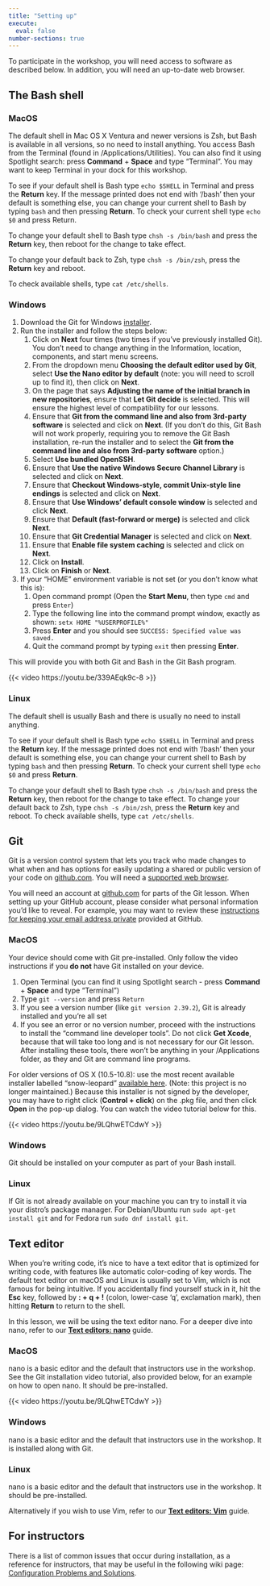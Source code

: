```yaml
---
title: "Setting up"
execute: 
  eval: false
number-sections: true
---
```


To participate in the workshop, you will need access to software as described below. In addition, you will need an up-to-date web browser.

## The Bash shell

::: panel-tabset
### MacOS

The default shell in Mac OS X Ventura and newer versions is Zsh, but Bash is available in all versions, so no need to install anything. You access Bash from the Terminal (found in /Applications/Utilities). You can also find it using Spotlight search: press **Command** + **Space** and type "Terminal". You may want to keep Terminal in your dock for this workshop.

To see if your default shell is Bash type `echo $SHELL` in Terminal and press the **Return** key. If the message printed does not end with '/bash' then your default is something else, you can change your current shell to Bash by typing `bash` and then pressing **Return**. To check your current shell type `echo $0` and press Return.

To change your default shell to Bash type `chsh -s /bin/bash` and press the **Return** key, then reboot for the change to take effect.

To change your default back to Zsh, type `chsh -s /bin/zsh`, press the **Return** key and reboot.

To check available shells, type `cat /etc/shells`.

### Windows

1.  Download the Git for Windows [installer](https://gitforwindows.org/).
2.  Run the installer and follow the steps below:
    1.  Click on **Next** four times (two times if you've previously installed Git). You don't need to change anything in the Information, location, components, and start menu screens.
    2.  From the dropdown menu **Choosing the default editor used by Git**, select **Use the Nano editor by default** (note: you will need to scroll up to find it), then click on **Next**.
    3.  On the page that says **Adjusting the name of the initial branch in new repositories**, ensure that **Let Git decide** is selected. This will ensure the highest level of compatibility for our lessons.
    4.  Ensure that **Git from the command line and also from 3rd-party software** is selected and click on **Next**. (If you don't do this, Git Bash will not work properly, requiring you to remove the Git Bash installation, re-run the installer and to select the **Git from the command line and also from 3rd-party software** option.)
    5.  Select **Use bundled OpenSSH**.
    6.  Ensure that **Use the native Windows Secure Channel Library** is selected and click on **Next**.
    7.  Ensure that **Checkout Windows-style, commit Unix-style line endings** is selected and click on **Next**.
    8.  Ensure that **Use Windows' default console window** is selected and click **Next**.
    9.  Ensure that **Default (fast-forward or merge)** is selected and click **Next**.
    10. Ensure that **Git Credential Manager** is selected and click on **Next**.
    11. Ensure that **Enable file system caching** is selected and click on **Next**.
    12. Click on **Install**.
    13. Click on **Finish** or **Next**.
3.  If your "HOME" environment variable is not set (or you don't know what this is):
    1.  Open command prompt (Open the **Start Menu**, then type `cmd` and press `Enter`)
    2.  Type the following line into the command prompt window, exactly as shown: `setx HOME "%USERPROFILE%"`
    3.  Press **Enter** and you should see `SUCCESS: Specified value was saved.`
    4.  Quit the command prompt by typing `exit` then pressing **Enter**.

This will provide you with both Git and Bash in the Git Bash program.

{{< video https://youtu.be/339AEqk9c-8 >}}

### Linux

The default shell is usually Bash and there is usually no need to install anything.

To see if your default shell is Bash type `echo $SHELL` in Terminal and press the **Return** key. If the message printed does not end with '/bash' then your default is something else, you can change your current shell to Bash by typing `bash` and then pressing **Return**. To check your current shell type `echo $0` and press **Return**.

To change your default shell to Bash type `chsh -s /bin/bash` and press the **Return** key, then reboot for the change to take effect. To change your default back to Zsh, type `chsh -s /bin/zsh`, press the **Return** key and reboot. To check available shells, type `cat /etc/shells`.
:::

## Git

Git is a version control system that lets you track who made changes to what when and has options for easily updating a shared or public version of your code on [github.com](https://github.com/). You will need a [supported web browser](https://help.github.com/articles/supported-browsers/).

You will need an account at [github.com](https://github.com/) for parts of the Git lesson. When setting up your GitHub account, please consider what personal information you'd like to reveal. For example, you may want to review these [instructions for keeping your email address private](https://help.github.com/articles/keeping-your-email-address-private/) provided at GitHub.

::: panel-tabset
### MacOS

:::{.callout-important}
Your device should come with Git pre-installed. Only follow the video instructions if you **do not** have Git installed on your device.
:::

1. Open Terminal (you can find it using Spotlight search - press **Command** + **Space** and type "Terminal")
2. Type `git --version` and press `Return`
3. If you see a version number (like `git version 2.39.2`), Git is already installed and you're all set
4. If you see an error or no version number, proceed with the instructions to install the "command line developer tools". Do not click **Get Xcode**, because that will take too long and is not necessary for our Git lesson. After installing these tools, there won't be anything in your /Applications folder, as they and Git are command line programs.

For older versions of OS X (10.5-10.8): use the most recent available installer labelled "snow-leopard" [available here](http://sourceforge.net/projects/git-osx-installer/files/). (Note: this project is no longer maintained.) Because this installer is not signed by the developer, you may have to right click (**Control + click**) on the .pkg file, and then click **Open** in the pop-up dialog. You can watch the video tutorial below for this.

{{< video https://youtu.be/9LQhwETCdwY >}}

### Windows

Git should be installed on your computer as part of your Bash install.

### Linux

If Git is not already available on your machine you can try to install it via your distro's package manager. For Debian/Ubuntu run `sudo apt-get install git` and for Fedora run `sudo dnf install git`.
:::

## Text editor

When you're writing code, it's nice to have a text editor that is optimized for writing code, with features like automatic color-coding of key words. The default text editor on macOS and Linux is usually set to Vim, which is not famous for being intuitive. If you accidentally find yourself stuck in it, hit the **Esc** key, followed by **: + q + !** (colon, lower-case 'q', exclamation mark), then hitting **Return** to return to the shell.

In this lesson, we will be using the text editor nano. For a deeper dive into nano, refer to our [**Text editors: nano**](nano.qmd) guide.

::: panel-tabset
### MacOS

nano is a basic editor and the default that instructors use in the workshop. See the Git installation video tutorial, also provided below, for an example on how to open nano. It should be pre-installed.

{{< video https://youtu.be/9LQhwETCdwY >}}

### Windows

nano is a basic editor and the default that instructors use in the workshop. It is installed along with Git.

### Linux

nano is a basic editor and the default that instructors use in the workshop. It should be pre-installed.
:::

Alternatively if you wish to use Vim, refer to our [**Text editors: Vim**](vim.qmd) guide.

## For instructors

There is a list of common issues that occur during installation, as a reference for instructors, that may be useful in the following wiki page: [Configuration Problems and Solutions](https://github.com/carpentries/workshop-template/wiki/Configuration-Problems-and-Solutions).